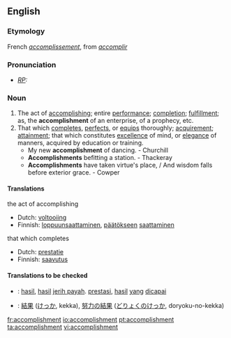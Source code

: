 ==English==

===Etymology===
French ''[[accomplissement]]'', from ''[[accomplir]]''

===Pronunciation===
* ''[[RP]]:'' {{IPA|/əˈkɒmplɪʃmənt/}}

===Noun===
{{en-noun}}
# The act of [[accomplish]]ing; entire [[performance]]; [[completion]]; [[fulfillment]]; as, the '''accomplishment''' of an enterprise, of a prophecy, etc.
# That which [[complete]]s, [[perfect]]s, or [[equip]]s thoroughly; [[acquirement]]; [[attainment]]; that which constitutes [[excellence]] of mind, or [[elegance]] of manners, acquired by education or training.
#* My new '''accomplishment''' of dancing. - Churchill
#* '''Accomplishments''' befitting a station. - Thackeray
#* '''Accomplishments''' have taken virtue's place, / And wisdom falls before exterior grace. - Cowper

====Translations====
;the act of accomplishing
{{top}}
* Dutch: [[voltooiing]] {{f}}
* Finnish: [[loppuunsaattaminen]], [[päätökseen]] [[saattaminen]]
{{mid}}
{{bottom}}

;that which completes
{{top}}
* Dutch: [[prestatie]] {{f}}
* Finnish: [[saavutus]] 
{{mid}}
{{bottom}}

====Translations to be checked====
{{checktrans}}
*{{ttbc|Indonesian}}: [[hasil]], [[hasil]] [[jerih payah]]. [[prestasi]], [[hasil]] [[yang]] [[capai|dicapai]]
*{{ttbc|Japanese}}: [[結果]] ([[けっか]], kekka), [[努力]]の[[結果]] ([[どりょく]]の[[けっか]], doryoku-no-kekka)

[[fr:accomplishment]]
[[io:accomplishment]]
[[pt:accomplishment]]
[[ta:accomplishment]]
[[vi:accomplishment]]